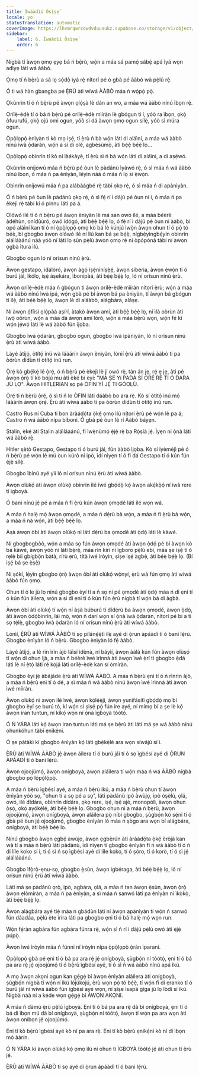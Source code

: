 ```yaml
---
title: Ìwáàdìí Òsìṣẹ́
locale: yo
statusTranslation: automatic
coverImage: https://lhvmrqwrcowdvduuaukz.supabase.co/storage/v1/object/public/strapi-uploads/small_cover-educacion-fundamental.webp-2d51a7828a2b1309555be27f7e2a61a0.webp
sidebar:
    label: 6. Ìwáàdìí Òsìṣẹ́
    order: 6
---
```

Nígbà tí àwọn ọmọ ẹyẹ bá ń bẹ̀rù, wọ́n a máa sá pamọ́ sábẹ́ apá ìyá wọn adìyẹ láti wá ààbò.

Ọmọ tí ń bẹ̀rù a sá lọ sọ́dọ̀ ìyá rẹ̀ nítorí pé ó gbà pé ààbò wà pẹ̀lú rẹ̀.

Ó ti wá hàn gbangba pé Ẹ̀RÙ àti wíwá ÀÀBÒ máa ń wọ́pọ̀ pọ̀.

Ọkùnrin tí ó ń bẹ̀rù pé àwọn ọlọ́ṣà lè dán an wo, a máa wá ààbò nínú ìbọn rẹ̀.

Orílẹ̀-èdè tí ó bá ń bẹ̀rù pé orílẹ̀-èdè mìíràn lè gbógun tì í, yóò ra ìbọn, ọkọ̀ òfuurufú, ọkọ̀ ojú omi ogun, yóò sì dá àwọn ọmọ ogun sílẹ̀, yóò sì múra ogun.

Ọ̀pọ̀lọpọ̀ ènìyàn tí kò mọ iṣẹ́, tí ẹ̀rù ń bà wọ́n láti di aláìní, a máa wá ààbò nínú ìwà ọ̀daràn, wọ́n a sì di olè, agbésùmọ̀, àti bẹ́ẹ̀ bẹ́ẹ̀ lọ...

Ọ̀pọ̀lọpọ̀ obìnrin tí kò ní làákàyè, tí ẹ̀rù sì ń bà wọ́n láti di aláìní, a di aṣẹ́wó.

Ọkùnrin oníjowú máa ń bẹ̀rù pé òun lè pàdánù ìyàwó rẹ̀, ó sì máa ń wá ààbò nínú ìbọn, ó máa ń pa ènìyàn, lẹ́yìn náà ó máa ń lọ sí ẹ̀wọ̀n.

Obìnrin oníjowú máa ń pa alábàágbé rẹ̀ tàbí ọkọ rẹ̀, ó sì máa ń di apànìyàn.

Ó ń bẹ̀rù pé òun lè pàdánù ọkọ rẹ̀, ó sì fẹ́ rí i dájú pé òun ní i, ó máa ń pa èkejì rẹ̀ tàbí kí ó pinnu láti pa á.

Olówó ilé tí ó ń bẹ̀rù pé àwọn ènìyàn lè má san owó ilé, a máa béèrè àdéhùn, onídùúró, owó ìdógó, àti bẹ́ẹ̀ bẹ́ẹ̀ lọ, ó fẹ́ rí i dájú pé òun ní ààbò, bí opó aláìní kan tí ó ní ọ̀pọ̀lọpọ̀ ọmọ kò bá lè kúnjú ìwọ̀n àwọn ohun tí ó pọ̀ tó bẹ́ẹ̀, bí gbogbo àwọn olówó ilé ní ìlú kan bá ṣe bẹ́ẹ̀, nígbẹ̀yìngbẹ́yín obìnrin aláìláàánú náà yóò ní láti lọ sùn pẹ̀lú àwọn ọmọ rẹ̀ ní òpópónà tàbí ní àwọn ọgbà ìtura ìlú.

Gbogbo ogun ló ní orísun nínú ẹ̀rù.

Àwọn gestapo, ìdálóró, àwọn àgọ́ ìṣẹ́niníṣẹ̀ẹ́, àwọn siberia, àwọn ẹ̀wọ̀n tí ó burú jáì, ìkólọ, iṣẹ́ àṣekára, ìbonípàá, àti bẹ́ẹ̀ bẹ́ẹ̀ lọ, ló ní orísun nínú ẹ̀rù.

Àwọn orílẹ̀-èdè máa ń gbógun ti àwọn orílẹ̀-èdè mìíràn nítorí ẹ̀rù; wọ́n a máa wá ààbò nínú ìwà ipá, wọ́n gbà pé bí àwọn bá pa ènìyàn, tí àwọn bá gbógun ti ilẹ̀, àti bẹ́ẹ̀ bẹ́ẹ̀ lọ, àwọn lè di aláàbò, alágbára, aláṣẹ.

Ní àwọn ọ́fíìsì ọlọ́pàá aṣírí, àtakò àwọn amí, àti bẹ́ẹ̀ bẹ́ẹ̀ lọ, ní ìlà oòrùn àti ìwọ̀ oòrùn, wọ́n a máa dá àwọn amí lóró, wọ́n a máa bẹ̀rù wọn, wọ́n fẹ́ kí wọ́n jẹ́wọ́ láti lè wá ààbò fún ìjọba.

Gbogbo ìwà ọ̀daràn, gbogbo ogun, gbogbo ìwà ìpànìyàn, ló ní orísun nínú ẹ̀rù àti wíwá ààbò.

Láyé àtijọ́, òtítọ́ inú wà láàárín àwọn ènìyàn, lónìí ẹ̀rù àti wíwá ààbò ti pa òórùn dídùn ti òtítọ́ inú run.

Ọ̀rẹ́ kò gbẹ́kẹ̀ lé ọ̀rẹ́, ó ń bẹ̀rù pé èkejì lè jí owó rẹ̀, tàn án jẹ, rẹ́ ẹ jẹ, àti pé àwọn ọ̀rọ̀ tí kò bójú mu àti èké bí èyí: "MÁ ṢE Yí PADÀ SÍ Ọ̀RẸ́ RẸ̀ TÍ Ó DÁRA JÙ LỌ". Àwọn HITLERIAN sọ pé ÒFIN YÍ JẸ́ TI GÓOLÙ.

Ọ̀rẹ́ ti ń bẹ̀rù ọ̀rẹ́, ó sì ti ń lo ÒFIN láti dáàbò bo ara rẹ̀. Kò sí òtítọ́ inú mọ́ láàárín àwọn ọ̀rẹ́. Ẹ̀rù àti wíwá ààbò ti pa òórùn dídùn ti òtítọ́ inú run.

Castro Rus ní Cuba ti bon àràádọ́ta ọ̀kẹ́ ọmọ ìlú nítorí ẹ̀rù pé wọ́n lè pa á; Castro ń wá ààbò nípa bíboni. Ó gbà pé òun lè rí Ààbò báyẹn.

Stalin, èké àti Stalin aláìláàánú, fi ìwẹ̀nùmọ́ ẹ̀jẹ̀ rẹ̀ ba Rọ́ṣíà jẹ́. Ìyẹn ni ọ̀nà láti wá ààbò rẹ̀.

Hitler ṣètò Gestapo, Gestapo tí ó burú jáì, fún ààbò ìjọba. Kò sí iyèméjì pé ó ń bẹ̀rù pé wọ́n lè mú òun kúrò ní ipò, ìdí nìyẹn tí ó fi dá Gestapo tí ó kún fún ẹ̀jẹ̀ sílẹ̀.

Gbogbo ìbínú ayé yìí ló ní orísun nínú ẹ̀rù àti wíwá ààbò.

Àwọn olùkọ́ àti àwọn olùkọ́ obìnrin ilé ìwé gbọ́dọ̀ kọ́ àwọn akẹ́kọ̀ọ́ ní ìwà rere ti ìgboyà.

Ó bani nínú jẹ́ pé a máa ń fi ẹ̀rù kún àwọn ọmọdé láti ilé wọn wá.

A máa ń halẹ̀ mọ́ àwọn ọmọdé, a máa ń dẹ́rù bà wọ́n, a máa ń fi ẹ̀rù bà wọ́n, a máa ń nà wọ́n, àti bẹ́ẹ̀ bẹ́ẹ̀ lọ.

Àṣà àwọn òbí àti àwọn olùkọ́ ni láti dẹ́rù ba ọmọdé àti ọ̀dọ́ láti lè kàwé.

Ní gbogbogbòò, wọ́n a máa sọ fún àwọn ọmọdé àti àwọn ọ̀dọ́ pé bí àwọn kò bá kàwé, àwọn yóò ní láti bẹ̀rẹ̀, máa rìn kiri ní ìgboro pẹ̀lú ebi, máa ṣe iṣẹ́ tí ó rẹlẹ̀ bíi gbígbọ̀n bàtà, rírù ẹrù, títà ìwé ìròyìn, ṣíṣe iṣẹ́ àgbẹ̀, àti bẹ́ẹ̀ bẹ́ẹ̀ lọ. (Bí iṣẹ́ bá ṣe ẹ̀ṣẹ̀)

Ní ṣókí, lẹ́yìn gbogbo ọ̀rọ̀ àwọn òbí àti olùkọ́ wọ̀nyí, ẹ̀rù wà fún ọmọ àti wíwá ààbò fún ọmọ.

Ohun tí ó le jù lọ nínú gbogbo èyí tí a ń sọ ni pé ọmọdé àti ọ̀dọ́ máa ń di ẹni tí ó kún fún àìlera, wọ́n a sì di ẹni tí ó kún fún ẹ̀rù nígbà tí wọ́n bá di àgbà.

Àwọn òbí àti olùkọ́ tí wọ́n ní àṣà búburú ti dídẹ́rù ba àwọn ọmọdé, àwọn ọ̀dọ́, àti àwọn ọ̀dọ́bìnrin, láì mọ̀, wọ́n ń darí wọn sí ọ̀nà ìwà ọ̀daràn, nítorí pé bí a ti sọ tẹ́lẹ̀, gbogbo ìwà ọ̀daràn ló ní orísun nínú ẹ̀rù àti wíwá ààbò.

Lónìí, Ẹ̀RÙ àti WÍWÁ ÀÀBÒ ti sọ pílánẹ́ẹ̀tì ilẹ̀ ayé di ọ̀run àpáàdì tí ó bani lẹ́rù. Gbogbo ènìyàn ló ń bẹ̀rù. Gbogbo ènìyàn ló fẹ́ ààbò.

Láyé àtijọ́, a lè rin ìrìn àjò láìsí ìdènà, ní báyìí, àwọn ààlà kún fún àwọn olùṣọ́ tí wọ́n di ohun ìjà, a máa ń béèrè ìwé ìrìnnà àti àwọn ìwé ẹ̀rí ti gbogbo ẹ̀dá láti lè ní ẹ̀tọ́ láti ré kọjá láti orílẹ̀-èdè kan sí òmíràn.

Gbogbo èyí jẹ́ àbájáde ẹ̀rù àti WÍWÁ ÀÀBÒ. A máa ń bẹ̀rù ẹni tí ó ń rìnrìn àjò, a máa ń bẹ̀rù ẹni tí ó dé, a sì máa ń wá ààbò nínú àwọn ìwé ìrìnnà àti àwọn ìwé mííràn.

Àwọn olùkọ́ ní àwọn ilé ìwé, àwọn kọ́lẹ́ẹ̀jì, àwọn yunifásítì gbọ́dọ̀ mọ bí gbogbo èyí ṣe burú tó, kí wọ́n sì ṣiṣẹ́ pọ̀ fún ire ayé, ní mímọ bí a ṣe lè kọ́ àwọn ìran tuntun, ní kíkọ́ wọn ní ọ̀nà ìgboyà tòótọ́.

Ó Ń YÁRA láti kọ́ àwọn ìran tuntun láti má ṣe bẹ̀rù àti láti má ṣe wá ààbò nínú ohunkóhun tàbí ẹnikẹ́ni.

Ó ṣe pàtàkì kí gbogbo ènìyàn kọ́ láti gbẹ́kẹ̀lé ara wọn síwájú sí i.

Ẹ̀RÙ àti WÍWÁ ÀÀBÒ jẹ́ àwọn àìlera tí ó burú jáì tí ó sọ ìgbésí ayé di Ọ̀RUN ÀPÁÀDÌ tí ó bani lẹ́rù.

Àwọn ojoojúmọ́, àwọn onígboyà, àwọn aláìlera tí wọ́n máa ń wá ÀÀBÒ nígbà gbogbo pọ̀ lọ́pọ̀lọ́pọ̀.

A máa ń bẹ̀rù ìgbésí ayé, a máa ń bẹ̀rù ikú, a máa ń bẹ̀rù ohun tí àwọn ènìyàn yóò sọ, "ohun tí a sọ pé a sọ", láti pàdánù ipò àwùjọ, ipò òṣèlú, ọlá, owó, ilé dídára, obìnrin dídára, ọkọ rere, iṣẹ́, iṣẹ́ ajé, monopólì, àwọn ohun ọ̀ṣọ́, ọkọ̀ ayọ́kẹ́lẹ́, àti bẹ́ẹ̀ bẹ́ẹ̀ lọ. Gbogbo ohun ni a máa ń bẹ̀rù, àwọn ojoojúmọ́, àwọn onígboyà, àwọn aláìlera pọ̀ níbi gbogbo, ṣùgbọ́n kò sẹ́ni tí ó gbà pé òun jẹ́ ojoojúmọ́, gbogbo ènìyàn ló máa ń ṣògo ara wọn bí alágbára, onígboyà, àti bẹ́ẹ̀ bẹ́ẹ̀ lọ.

Nínú gbogbo àwọn ẹgbẹ́ àwùjọ, àwọn ẹgbẹ̀rún àti àràádọ́ta ọ̀kẹ́ èròjà kan wà tí a máa ń bẹ̀rù láti pàdánù, ìdí nìyẹn tí gbogbo ènìyàn fi ń wá ààbò tí ó ń di líle koko sí i, tí ó sì ń sọ ìgbésí ayé di líle koko, tí ó ṣòro, tí ó korò, tí ó sì jẹ́ aláìláàánú.

Gbogbo ìfọ̀rọ̀-ẹnu-sọ, gbogbo ẹ̀sùn, àwọn ìgbéraga, àti bẹ́ẹ̀ bẹ́ẹ̀ lọ, ló ní orísun nínú ẹ̀rù àti wíwá ààbò.

Láti má ṣe pàdánù ọrọ̀, ipò, agbára, ọlá, a máa ń tan àwọn ẹ̀sùn, àwọn ọ̀rọ̀ àwọn ẹlòmíràn, a máa ń pa ènìyàn, a sì máa ń sanwó láti pa ènìyàn ní ìkọ̀kọ̀, àti bẹ́ẹ̀ bẹ́ẹ̀ lọ.

Àwọn alágbára ayé tiẹ̀ máa ń gbádùn láti ní àwọn apànìyàn tí wọ́n ń sanwó fún dáadáa, pẹ̀lú ète ìríra láti pa gbogbo ẹni tí ó bá halẹ̀ mọ́ wọn run.

Wọ́n fẹ́ràn agbára fún agbára fúnra rẹ̀, wọ́n sì ń rí i dájú pẹ̀lú owó àti ẹ̀jẹ̀ púpọ̀.

Àwọn ìwé ìròyìn máa ń fúnni ní ìròyìn nípa ọ̀pọ̀lọpọ̀ ọ̀ràn ìparani.

Ọ̀pọ̀lọpọ̀ gbà pé ẹni tí ó bá pa ara rẹ̀ jẹ́ onígboyà, ṣùgbọ́n ní tòótọ́, ẹni tí ó bá pa ara rẹ̀ jẹ́ ojoojúmọ́ tí ó bẹ̀rù ìgbésí ayé, tí ó sì ń wá ààbò nínú apá ikú.

A mọ àwọn akọni ogun kan gẹ́gẹ́ bí àwọn ènìyàn aláìlera àti onígboyà, ṣùgbọ́n nígbà tí wọ́n rí ikú lójúkojú, ẹ̀rù wọn pọ̀ tó bẹ́ẹ̀, tí wọ́n fi di ẹranko tí ó burú jáì ní wíwá ààbò fún ìgbésí ayé wọn, ní ṣíṣe ìsapá gíga jù lọ lòdì sí ikú. Nígbà náà ni a kéde wọn gẹ́gẹ́ bí ÀWỌN AKỌNI.

A máa ń dàmú ẹ̀rù pẹ̀lú ìgboyà. Ẹni tí ó bá pa ara rẹ̀ dà bí onígboyà, ẹni tí ó bá di ìbọn mú dà bí onígboyà, ṣùgbọ́n ní tòótọ́, àwọn tí wọ́n pa ara wọn àti àwọn oníbọn jẹ́ ojoojúmọ́.

Ẹni tí kò bẹ̀rù ìgbésí ayé kò ní pa ara rẹ̀. Ẹni tí kò bẹ̀rù ẹnikẹ́ni kò ní di ìbọn mọ́ àárín.

Ó Ń YÁRA kí àwọn olùkọ́ kọ́ ọmọ ìlú ní ohun tí ÌGBOYÀ tòótọ́ jẹ́ àti ohun tí ẹ̀rù jẹ́.

Ẹ̀RÙ àti WÍWÁ ÀÀBÒ ti sọ ayé di ọ̀run àpáàdì tí ó bani lẹ́rù.

